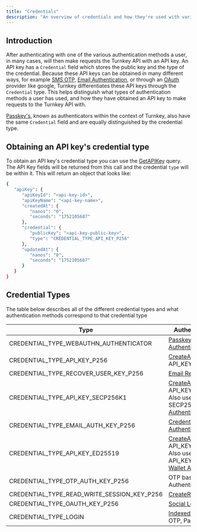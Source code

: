 ```yaml
---
title: "Credentials"
description: "An overview of credentials and how they're used with various authentication methods"
---
```


## Introduction

After authenticating with one of the various authentication methods a user, in many cases, will then make requests the Turnkey API with an API key. 
An API key has a `Credential` field which stores the public key and the type of the credential. Because these API keys can be obtained in many different ways, 
for example [SMS OTP](/authentication/sms), [Email Authentication](/authentication/email), or through an [OAuth](/authentication/social-logins) provider like google, Turnkey differentiates these API keys through the `Credential` type.
This helps distinguish what types of authentication methods a user has used, and how they have obtained an API key to make requests to the Turnkey API with.

[Passkey's](/authentication/passkeys/introduction), known as authenticators within the context of Turnkey, also have the same `Credential` field and are equally distinguished by the credential type.

## Obtaining an API key's credential type

To obtain an API key's credential type you can use the [GetAPIKey](/api-reference/queries/get-api-key) query. The API Key fields will be returned from this call and the credential `type` will be within it. This will return an object that looks like:
```sh
{
   "apiKey": {
      "apiKeyId": "<api-key-id>",
      "apiKeyName": "<api-key-name>",
      "createdAt": {
         "nanos": "0",
         "seconds": "1752105687"
      },
      "credential": {
         "publicKey": "<api-key-public-key>",
         "type": "CREDENTIAL_TYPE_API_KEY_P256"
      },
      "updatedAt": {
         "nanos": "0",
         "seconds": "1752105687"
      }
   }
}
```

## Credential Types

The table below describes all of the different credential types and what authentication methods correspond to that credential type

| Type                                        | Authentication Method(s)                                         |
| --------------------------------------------| ---------------------------------------------------------------- |
| CREDENTIAL_TYPE_WEBAUTHN_AUTHENTICATOR      | [Passkey/Authenticator Authentication](/authentication/passkeys/introduction) |
| CREDENTIAL_TYPE_API_KEY_P256                | [CreateAPIKeys](/api-reference/activities/create-api-keys) - curveType API_KEY_CURVE_P256 |
| CREDENTIAL_TYPE_RECOVER_USER_KEY_P256       | [Email Recovery](/authentication/email#recovery-flow) |
| CREDENTIAL_TYPE_API_KEY_SECP256K1           | [CreateAPIKeys](/api-reference/activities/create-api-keys) - curveType API_KEY_CURVE_SECP256K1; Also used for Ethereum and SECP256K1 [Wallet Authentication](/embedded-wallets/code-examples/wallet-auth)         |
| CREDENTIAL_TYPE_EMAIL_AUTH_KEY_P256         | [Credential Bundle based Email Authentication](/authentication/email#credential-bundle-method) |
| CREDENTIAL_TYPE_API_KEY_ED25519             | [CreateAPIKeys](/api-reference/activities/create-api-keys) - curveType API_KEY_CURVE_ED25519; Also used for Solana and API_KEY_CURVE_ED25519 [Wallet Authentication](/embedded-wallets/code-examples/wallet-auth) |
| CREDENTIAL_TYPE_OTP_AUTH_KEY_P256           | OTP based [Email](/authentication/email#otp-based-method) or [SMS](/authentication/sms) Authentication |
| CREDENTIAL_TYPE_READ_WRITE_SESSION_KEY_P256 | [CreateReadWriteSession](/api-reference/activities/create-read-write-session) |
| CREDENTIAL_TYPE_OAUTH_KEY_P256              | [Social Logins](/authentication/social-logins) |
| CREDENTIAL_TYPE_LOGIN                       | [IndexedDB Authentication](/sdks/javascript-browser#indexeddbclient); OTP, Passkey, or OAuth |